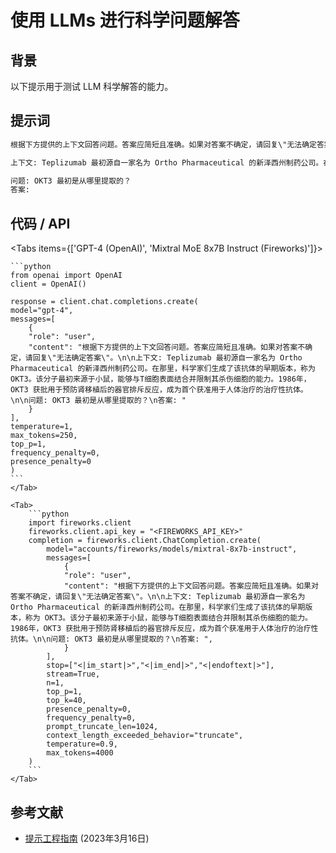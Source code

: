 # 使用 LLMs 进行科学问题解答


## 背景
以下提示用于测试 LLM 科学解答的能力。

## 提示词

```markdown
根据下方提供的上下文回答问题。答案应简短且准确。如果对答案不确定，请回复\"无法确定答案\"。

上下文: Teplizumab 最初源自一家名为 Ortho Pharmaceutical 的新泽西州制药公司。在那里，科学家们生成了该抗体的早期版本，称为 OKT3。该分子最初来源于小鼠，能够与T细胞表面结合并限制其杀伤细胞的能力。1986年，OKT3 获批用于预防肾移植后的器官排斥反应，成为首个获准用于人体治疗的治疗性抗体。

问题: OKT3 最初是从哪里提取的？
答案:
```

## 代码 / API

<Tabs items={['GPT-4 (OpenAI)', 'Mixtral MoE 8x7B Instruct (Fireworks)']}>
    <Tab>
  
    ```python
    from openai import OpenAI
    client = OpenAI()

    response = client.chat.completions.create(
    model="gpt-4",
    messages=[
        {
        "role": "user",
        "content": "根据下方提供的上下文回答问题。答案应简短且准确。如果对答案不确定，请回复\"无法确定答案\"。\n\n上下文: Teplizumab 最初源自一家名为 Ortho Pharmaceutical 的新泽西州制药公司。在那里，科学家们生成了该抗体的早期版本，称为 OKT3。该分子最初来源于小鼠，能够与T细胞表面结合并限制其杀伤细胞的能力。1986年，OKT3 获批用于预防肾移植后的器官排斥反应，成为首个获准用于人体治疗的治疗性抗体。\n\n问题: OKT3 最初是从哪里提取的？\n答案: "
        }
    ],
    temperature=1,
    max_tokens=250,
    top_p=1,
    frequency_penalty=0,
    presence_penalty=0
    )
    ```
    </Tab>

    <Tab>
        ```python
        import fireworks.client
        fireworks.client.api_key = "<FIREWORKS_API_KEY>"
        completion = fireworks.client.ChatCompletion.create(
            model="accounts/fireworks/models/mixtral-8x7b-instruct",
            messages=[
                {
                "role": "user",
                "content": "根据下方提供的上下文回答问题。答案应简短且准确。如果对答案不确定，请回复\"无法确定答案\"。\n\n上下文: Teplizumab 最初源自一家名为 Ortho Pharmaceutical 的新泽西州制药公司。在那里，科学家们生成了该抗体的早期版本，称为 OKT3。该分子最初来源于小鼠，能够与T细胞表面结合并限制其杀伤细胞的能力。1986年，OKT3 获批用于预防肾移植后的器官排斥反应，成为首个获准用于人体治疗的治疗性抗体。\n\n问题: OKT3 最初是从哪里提取的？\n答案: ",
                }
            ],
            stop=["<|im_start|>","<|im_end|>","<|endoftext|>"],
            stream=True,
            n=1,
            top_p=1,
            top_k=40,
            presence_penalty=0,
            frequency_penalty=0,
            prompt_truncate_len=1024,
            context_length_exceeded_behavior="truncate",
            temperature=0.9,
            max_tokens=4000
        )
        ```
    </Tab>


</Tabs>

## 参考文献
- [提示工程指南](https://www.promptingguide.ai/introduction/examples#question-answering) (2023年3月16日)